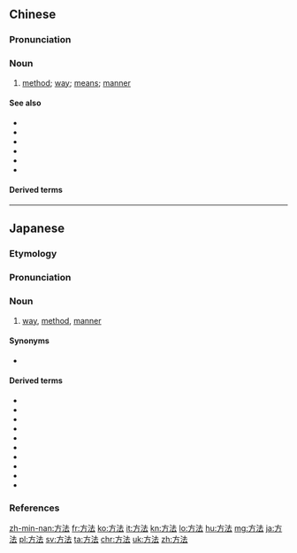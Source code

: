 ==Chinese==
{{zh-forms}}

===Pronunciation===
{{zh-pron
|m=fāngfǎ,tl=y
|c=fong1 faat3
|h=pfs=fông-fap
|ma=y
|mn=hong-hoat
|cat=n
}}

===Noun===
{{zh-noun}}

# [[method]]; [[way]]; [[means]]; [[manner]] {{zh-mw|m:個}}
#: {{zh-x|訓練 方法|training '''method(s)'''}}
#: {{zh-x|方法 得{dé}當{dàng}|suitable '''method(s)'''}}

====See also====
* {{zh-l|辦法}}
* {{zh-l|方式}}
* {{zh-l|手段}}
* {{zh-l|途徑}}
* {{zh-l|作法}}
* {{zh-l|做法}}

====Derived terms====
{{zh-der|方法論|科學方法}}

{{zh-cat|Beginning}}

----

==Japanese==
{{ja-kanjitab|ほう|ほう|yomi=o}}

===Etymology===
{{der|ja|ltc|方法}}

===Pronunciation===
{{ja-pron|yomi=o|ほうほう|acc=0|acc_ref=DJR,NHK}}

===Noun===
{{ja-noun|ほうほう|hhira=はうはふ}}

# [[way]], [[method]], [[manner]]
#: {{ja-usex|君を愛する'''方法'''はいくらでもある。|^きみ を あい する '''ほうほう''' は いくら でも ある。|There are so many '''ways''' to love you.}}
#: {{ja-usex|正しい'''方法'''で食べなさい。|^ただし.い '''ほうほう''' で たべなさい。|Eat in the right '''manner'''.}}

====Synonyms====
* {{ja-r|手段|しゅだん}}

====Derived terms====
{{der-top}}
* {{ja-r|公理的方法|こうりてき ほうほう}}
* {{ja-r|証拠方法|しょうこ ほうほう}}
* {{ja-r|発見的方法|はっけんてき ほうほう}}
* {{ja-r|不公正な取引方法|ふこうせいな とりひき ほうほう}}
* {{ja-r|方法序説|ほうほう じょせつ}}
* {{ja-r|方法的|ほうほうてき}}
* {{ja-r|方法的懐疑|ほうほうてき かいぎ}}
* {{ja-r|方法特許|ほうほう とっきょ}}
* {{ja-r|方法論|ほうほうろん|[[methodology]]}}
* {{ja-r|明認方法|めいにん ほうほう}}
{{der-bottom}}

===References===
<references/>

[[zh-min-nan:方法]]
[[fr:方法]]
[[ko:方法]]
[[it:方法]]
[[kn:方法]]
[[lo:方法]]
[[hu:方法]]
[[mg:方法]]
[[ja:方法]]
[[pl:方法]]
[[sv:方法]]
[[ta:方法]]
[[chr:方法]]
[[uk:方法]]
[[zh:方法]]